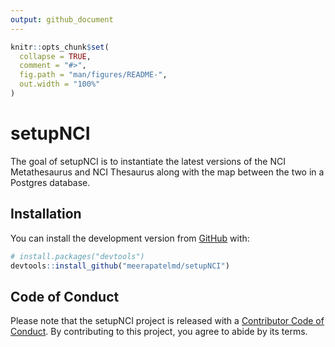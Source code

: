 ```yaml
---
output: github_document
---
```


<!-- README.md is generated from README.Rmd. Please edit that file -->

```r
knitr::opts_chunk$set(
  collapse = TRUE,
  comment = "#>",
  fig.path = "man/figures/README-",
  out.width = "100%"
)
```

# setupNCI

<!-- badges: start -->
<!-- badges: end -->

The goal of setupNCI is to instantiate the latest versions of 
the NCI Metathesaurus and NCI Thesaurus along with the map 
between the two in a Postgres database.  

## Installation

You can install the development version from [GitHub](https://github.com/) with:

``` r
# install.packages("devtools")
devtools::install_github("meerapatelmd/setupNCI")
```  

## Code of Conduct

Please note that the setupNCI project is released with a [Contributor Code of Conduct](https://contributor-covenant.org/version/2/0/CODE_OF_CONDUCT.html). By contributing to this project, you agree to abide by its terms.
